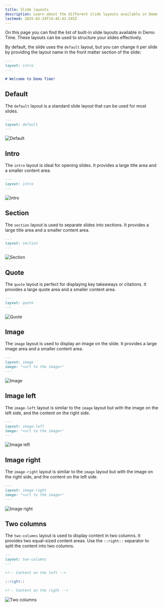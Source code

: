 ```yaml
---
title: Slide layouts
description: Learn about the different slide layouts available in Demo Time
lastmod: 2025-02-24T14:45:43.545Z
---
```





On this page you can find the list of built-in slide layouts available in Demo Time. These layouts can be used to structure your slides effectively.

By default, the slide uses the `default` layout, but you can change it per slide by providing the layout name in the front matter section of the slide:

```md
---
layout: intro
---

# Welcome to Demo Time!
```

## Default

The `default` layout is a standard slide layout that can be used for most slides.

```md
---
layout: default
---
```

<Image class="mx-auto" src={defaultImg} alt="Default" />

## Intro

The `intro` layout is ideal for opening slides. It provides a large title area and a smaller content area.

```md
---
layout: intro
---
```

<Image class="mx-auto" src={introImg} alt="Intro" />

## Section

The `section` layout is used to separate slides into sections. It provides a large title area and a smaller content area.

```md
---
layout: section
---
```

<Image class="mx-auto" src={sectionImg} alt="Section" />

## Quote

The `quote` layout is perfect for displaying key takeaways or citations. It provides a large quote area and a smaller content area.


```md
---
layout: quote
---
```

<Image class="mx-auto" src={quoteImg} alt="Quote" />

## Image

The `image` layout is used to display an image on the slide. It provides a large image area and a smaller content area.

```md
---
layout: image
image: "<url to the image>"
---
```

<Image class="mx-auto" src={imageImg} alt="Image" />

## Image left

The `image-left` layout is similar to the `image` layout but with the image on the left side, and the content on the right side.

```md
---
layout: image-left
image: "<url to the image>"
---
```

<Image class="mx-auto" src={imageLeftImg} alt="Image left" />

## Image right

The `image-right` layout is similar to the `image` layout but with the image on the right side, and the content on the left side.

```md
---
layout: image-right
image: "<url to the image>"
---
```

<Image class="mx-auto" src={imageRightImg} alt="Image right" />

## Two columns

The `two-columns` layout is used to display content in two columns. It provides two equal-sized content areas. Use the `::right::` separator to split the content into two columns.

```md
---
layout: two-columns
---

<!-- Content on the left -->

::right::

<!-- Content on the right -->
```

<Image class="mx-auto" src={twoColumnsImg} alt="Two columns" />